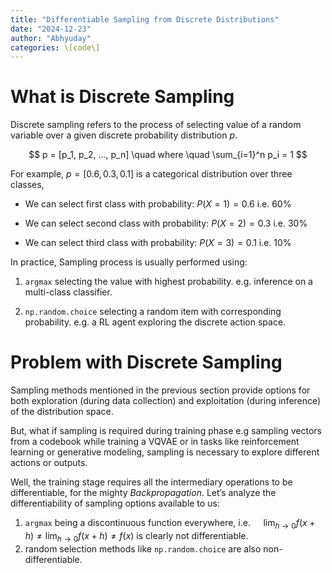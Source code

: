 ```yaml
---
title: "Differentiable Sampling from Discrete Distributions"
date: "2024-12-23"
author: "Abhyuday"
categories: \[code\]
---
```


# What is Discrete Sampling

Discrete sampling refers to the process of selecting value of a random variable over a given discrete probability distribution *p*.

$$
p = [p_1, p_2, ..., p_n] \quad where \quad \sum_{i=1}^n p_i = 1
$$

For example, $p = [0.6, 0.3, 0.1]$ is a categorical distribution over three classes,

-   We can select first class with probability: $P(X=1) = 0.6$ \quad i.e. 60%

-   We can select second class with probability: $P(X=2) = 0.3$ \quad i.e. 30%

-   We can select third class with probability: $P(X=3) = 0.1$ \quad i.e. 10%

In practice, Sampling process is usually performed using:

1.  `argmax` selecting the value with highest probability. e.g. inference on a multi-class classifier.

2.  `np.random.choice` selecting a random item with corresponding probability. e.g. a RL agent exploring the discrete action space.

# Problem with Discrete Sampling

Sampling methods mentioned in the previous section provide options for both exploration (during data collection) and exploitation (during inference) of the distribution space.

But, what if sampling is required during training phase e.g sampling vectors from a codebook while training a VQVAE or in tasks like reinforcement learning or generative modeling, sampling is necessary to explore different actions or outputs.

Well, the training stage requires all the intermediary operations to be differentiable, for the mighty *Backpropagation*. Let's analyze the differentiability of sampling options available to us:

1.  `argmax` being a discontinuous function everywhere, i.e. $\quad\lim_{h\to0}f(x+h) \neq \lim_{h\to0}f(x+h) \neq f(x)$ is clearly not differentiable.
2.  random selection methods like `np.random.choice` are also non-differentiable.